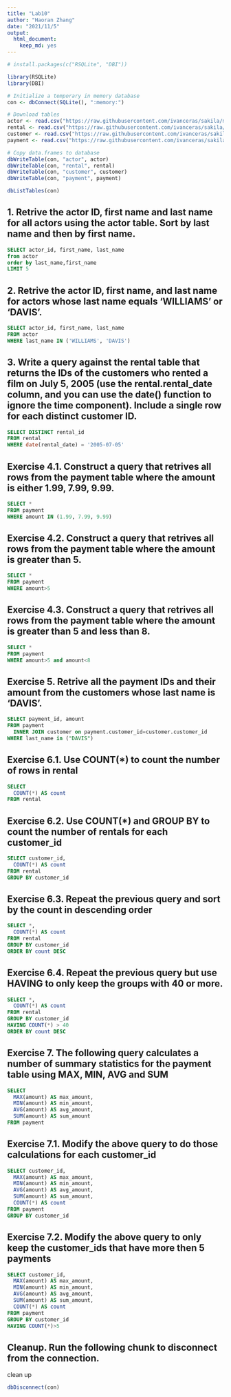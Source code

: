 ```yaml
---
title: "Lab10"
author: "Haoran Zhang"
date: "2021/11/5"
output: 
  html_document: 
    keep_md: yes
---
```


```r
# install.packages(c("RSQLite", "DBI"))

library(RSQLite)
library(DBI)

# Initialize a temporary in memory database
con <- dbConnect(SQLite(), ":memory:")

# Download tables
actor <- read.csv("https://raw.githubusercontent.com/ivanceras/sakila/master/csv-sakila-db/actor.csv")
rental <- read.csv("https://raw.githubusercontent.com/ivanceras/sakila/master/csv-sakila-db/rental.csv")
customer <- read.csv("https://raw.githubusercontent.com/ivanceras/sakila/master/csv-sakila-db/customer.csv")
payment <- read.csv("https://raw.githubusercontent.com/ivanceras/sakila/master/csv-sakila-db/payment_p2007_01.csv")

# Copy data.frames to database
dbWriteTable(con, "actor", actor)
dbWriteTable(con, "rental", rental)
dbWriteTable(con, "customer", customer)
dbWriteTable(con, "payment", payment)
```

```r
dbListTables(con)
```

## 1. Retrive the actor ID, first name and last name for all actors using the actor table. Sort by last name and then by first name.
```sql
SELECT actor_id, first_name, last_name 
from actor
order by last_name,first_name
LIMIT 5
```

## 2. Retrive the actor ID, first name, and last name for actors whose last name equals ‘WILLIAMS’ or ‘DAVIS’.
```sql
SELECT actor_id, first_name, last_name 
FROM actor
WHERE last_name IN ('WILLIAMS', 'DAVIS')
```

## 3. Write a query against the rental table that returns the IDs of the customers who rented a film on July 5, 2005 (use the rental.rental_date column, and you can use the date() function to ignore the time component). Include a single row for each distinct customer ID.
```sql
SELECT DISTINCT rental_id
FROM rental
WHERE date(rental_date) = '2005-07-05'
```

## Exercise 4.1. Construct a query that retrives all rows from the payment table where the amount is either 1.99, 7.99, 9.99.
```sql
SELECT *
FROM payment
WHERE amount IN (1.99, 7.99, 9.99)
```

## Exercise 4.2. Construct a query that retrives all rows from the payment table where the amount is greater than 5.
```sql
SELECT *
FROM payment
WHERE amount>5
```

## Exercise 4.3. Construct a query that retrives all rows from the payment table where the amount is greater than 5 and less than 8.
```sql
SELECT *
FROM payment
WHERE amount>5 and amount<8
```

## Exercise 5. Retrive all the payment IDs and their amount from the customers whose last name is ‘DAVIS’.
```sql
SELECT payment_id, amount
FROM payment
  INNER JOIN customer on payment.customer_id=customer.customer_id
WHERE last_name in ("DAVIS")
```
## Exercise 6.1. Use COUNT(*) to count the number of rows in rental
```sql
SELECT
  COUNT(*) AS count
FROM rental
```
## Exercise 6.2. Use COUNT(*) and GROUP BY to count the number of rentals for each customer_id
```sql
SELECT customer_id,
  COUNT(*) AS count
FROM rental
GROUP BY customer_id
```

## Exercise 6.3. Repeat the previous query and sort by the count in descending order
```sql
SELECT *,
  COUNT(*) AS count
FROM rental
GROUP BY customer_id
ORDER BY count DESC
```

## Exercise 6.4. Repeat the previous query but use HAVING to only keep the groups with 40 or more.
```sql
SELECT *,
  COUNT(*) AS count
FROM rental
GROUP BY customer_id
HAVING COUNT(*) > 40
ORDER BY count DESC
```

## Exercise 7. The following query calculates a number of summary statistics for the payment table using MAX, MIN, AVG and SUM
```sql
SELECT
  MAX(amount) AS max_amount, 
  MIN(amount) AS min_amount, 
  AVG(amount) AS avg_amount, 
  SUM(amount) AS sum_amount 
FROM payment
```

## Exercise 7.1. Modify the above query to do those calculations for each customer_id
```sql
SELECT customer_id,
  MAX(amount) AS max_amount, 
  MIN(amount) AS min_amount, 
  AVG(amount) AS avg_amount, 
  SUM(amount) AS sum_amount,
  COUNT(*) AS count
FROM payment
GROUP BY customer_id
```

## Exercise 7.2. Modify the above query to only keep the customer_ids that have more then 5 payments
```sql
SELECT customer_id,
  MAX(amount) AS max_amount, 
  MIN(amount) AS min_amount, 
  AVG(amount) AS avg_amount, 
  SUM(amount) AS sum_amount,
  COUNT(*) AS count
FROM payment
GROUP BY customer_id
HAVING COUNT(*)>5
```

## Cleanup. Run the following chunk to disconnect from the connection.

clean up
```r
dbDisconnect(con)
```